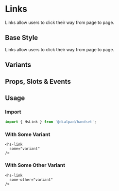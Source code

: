 
# Links

<Subtitle>
  Links allow users to click their way from page to page.
</Subtitle>

## Base Style

Links allow users to click their way from page to page.

<Canvas>
  <Story id="<GROUP>-hs-link--default" />
</Canvas>

## Variants

<Canvas>
  <Story id="<GROUP>-hs-link--variants" />
</Canvas>

## Props, Slots & Events

<ArgsTable of={HsLink} />

## Usage

### Import

```jsx
import { HsLink } from '@dialpad/handset';
```

### With Some Variant

```vue
<hs-link
  some="variant"
/>
```

### With Some Other Variant

```vue
<hs-link
  some-other="variant"
/>
```
